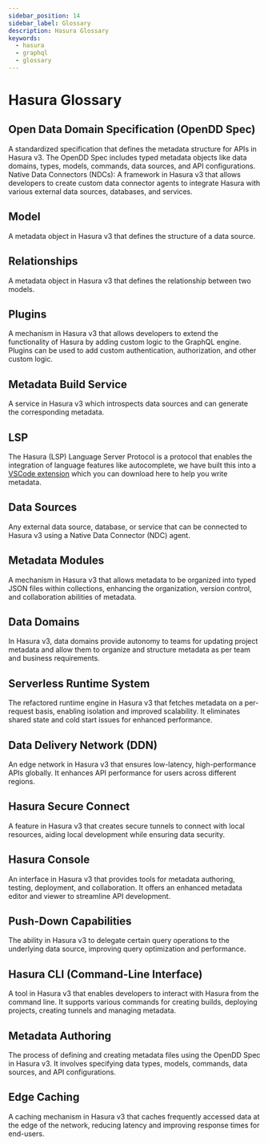 ```yaml
---
sidebar_position: 14
sidebar_label: Glossary
description: Hasura Glossary
keywords:
  - hasura
  - graphql
  - glossary
---
```


# Hasura Glossary

## Open Data Domain Specification (OpenDD Spec)
A standardized specification that defines the metadata structure for APIs in Hasura v3. The OpenDD Spec includes typed
metadata objects like data domains, types, models, commands, data sources, and API configurations. Native Data
Connectors (NDCs): A framework in Hasura v3 that allows developers to create custom data connector agents to
integrate Hasura with various external data sources, databases, and services.

## Model
A metadata object in Hasura v3 that defines the structure of a data source.

## Relationships
A metadata object in Hasura v3 that defines the relationship between two models.

## Plugins
A mechanism in Hasura v3 that allows developers to extend the functionality of Hasura by adding custom logic to the
GraphQL engine. Plugins can be used to add custom authentication, authorization, and other custom logic.

## Metadata Build Service
A service in Hasura v3 which introspects data sources and can generate the corresponding metadata.

## LSP
The Hasura (LSP) Language Server Protocol is a protocol that enables the integration of language features like
autocomplete, we have built this into a
[VSCode extension](https://marketplace.visualstudio.com/items?itemName=HasuraHQ.hasura) which you can download here to
help you write metadata.

[//]: # (## .hml)
## Data Sources
Any external data source, database, or service that can be connected to Hasura v3 using a Native Data
Connector (NDC) agent.

## Metadata Modules
A mechanism in Hasura v3 that allows metadata to be organized into typed JSON files within collections, enhancing
the organization, version control, and collaboration abilities of metadata.

## Data Domains
In Hasura v3, data domains provide autonomy to teams for updating project metadata and allow them to organize and
structure metadata as per team and business requirements.

## Serverless Runtime System
The refactored runtime engine in Hasura v3 that fetches metadata on a per-request basis, enabling isolation and improved
scalability. It eliminates shared state and cold start issues for enhanced performance.

## Data Delivery Network (DDN)
An edge network in Hasura v3 that ensures low-latency, high-performance APIs globally. It enhances API performance
for users across different regions.

## Hasura Secure Connect
A feature in Hasura v3 that creates secure tunnels to connect with local resources, aiding local development while
ensuring data security.

## Hasura Console
An interface in Hasura v3 that provides tools for metadata authoring, testing, deployment, and collaboration. It
offers an enhanced metadata editor and viewer to streamline API development.

## Push-Down Capabilities
The ability in Hasura v3 to delegate certain query operations to the underlying data source, improving query
optimization and performance.

## Hasura CLI (Command-Line Interface)
A tool in Hasura v3 that enables developers to interact with Hasura from the command line. It supports various
commands for creating builds, deploying projects, creating tunnels and managing metadata.

## Metadata Authoring
The process of defining and creating metadata files using the OpenDD Spec in Hasura v3. It involves specifying data
types, models, commands, data sources, and API configurations.

## Edge Caching
A caching mechanism in Hasura v3 that caches frequently accessed data at the edge of the network, reducing latency
and improving response times for end-users.
